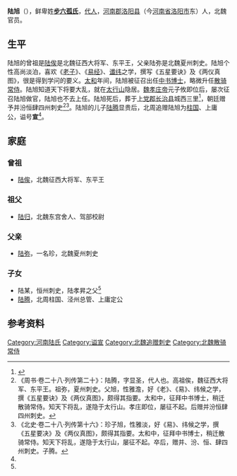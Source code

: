 '''陆旭'''（{{bd|？| |？ |}}），鲜卑姓'''[[步六孤氏|步六孤氏]]'''，[[代人|代人]]，[[河南郡|河南郡]][[洛阳县|洛阳县]]（今[[河南省|河南省]][[洛阳市|洛阳市]]东）人，北魏官员。

==生平==
陆旭的曾祖是[[陆俟|陆俟]]是北魏征西大将军、东平王，父亲陆弥是北魏夏州刺史。陆旭个性高尚淡泊，喜欢《[[老子|老子]]》、《[[易经|易经]]》、[[谶纬|谶纬]]之学，撰写《五星要诀》及《两仪真图》，很是得到学问的要义。[[太和_(北魏)|太和]]年间，陆旭被征召出任[[中书博士|中书博士]]，略微升任[[散骑常侍|散骑常侍]]。陆旭知道天下将要大乱，就在[[太行山|太行山]]隐居。[[魏孝庄帝|魏孝庄帝]]元子攸即位后，屡次征召陆旭做官，陆旭也不去上任。陆旭死后，葬于[[上党郡|上党郡]][[长治县|长治县]]城西三里<ref name=autogenerated1>{{Citation|author=景凯东  |year=2017年|title=《<陆孝昇墓志>考释——兼论北齐的南兖州行台》|periodical=《文教资料》|volume=|issue=18期|pages=68-70|url=https://www.cnki.com.cn/Article/CJFDTOTAL-WJZZ201718033.htm|doi=|oclc=}}</ref>，朝廷赠予并汾恒肆四州刺史<ref>《周书·卷二十八·列传第二十》：陆腾，字显圣，代人也。高祖俟，魏征西大将军、东平王。祖弥，夏州刺史。父旭，性雅澹，好《老》、《易》、纬候之学，撰《五星要诀》及《两仪真图》，颇得其指要。太和中，征拜中书博士，稍迁散骑常侍。知天下将乱，遂隐于太行山。孝庄即位，屡征不起。后赠并汾恒肆四州刺史。</ref><ref>《北史·卷二十八·列传第十六》：珍子旭，性雅淡，好《易》、纬候之学，撰《五星要决》及《两仪真图》，颇得其指要。太和中，征拜中书博士，稍迁散骑常侍。知天下将乱，遂隐于太行山，屡征不起。卒后，赠并、汾、恒、肆四州刺史。子腾。</ref>。陆旭的儿子[[陆腾|陆腾]]显贵后，北周追赠陆旭为[[柱国|柱国]]、上庸公，谥号'''宣'''<ref name=autogenerated1 />。

==家庭==
===曾祖===
*[[陆俟|陆俟]]，北魏征西大将军、东平王

===祖父===
*[[陆归|陆归]]，北魏东宫舍人、驾部校尉

===父亲===
*[[陆弥|陆弥]]，一名珍，北魏夏州刺史

===子女===
*陆某，恒州刺史，陆孝昇之父<ref name=autogenerated1 />
*[[陆腾|陆腾]]，北周柱国、泾州总管、上庸定公

==参考资料==
{{reflist}}

[[Category:河南陆氏|Category:河南陆氏]]
[[Category:谥宣|Category:谥宣]]
[[Category:北魏追赠刺史|Category:北魏追赠刺史]]
[[Category:北魏散骑常侍|Category:北魏散骑常侍]]